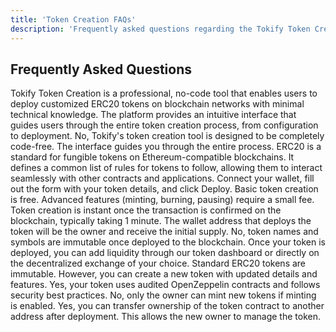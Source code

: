 ```yaml
---
title: 'Token Creation FAQs'
description: 'Frequently asked questions regarding the Tokify Token Creation'
---
```


## Frequently Asked Questions

<AccordionGroup>
  <Accordion title="What is Tokify Token Creation?">
    Tokify Token Creation is a professional, no-code tool that enables users to deploy customized ERC20 tokens on blockchain networks with minimal technical knowledge. The platform provides an intuitive interface that guides users through the entire token creation process, from configuration to deployment.
  </Accordion>

  <Accordion title="Do I need coding knowledge to create a token?">
    No, Tokify's token creation tool is designed to be completely code-free. The interface guides you through the entire process.
  </Accordion>

  <Accordion title="What is an ERC20 token?">
    ERC20 is a standard for fungible tokens on Ethereum-compatible blockchains. It defines a common list of rules for tokens to follow, allowing them to interact seamlessly with other contracts and applications.
  </Accordion>

  <Accordion title="How do I deploy a token?">
    Connect your wallet, fill out the form with your token details, and click Deploy.
  </Accordion>

  <Accordion title="What are the fees?">
    Basic token creation is free. Advanced features (minting, burning, pausing) require a small fee.
  </Accordion>

  <Accordion title="How long does it take for the tokens to be created and transferred?">
    Token creation is instant once the transaction is confirmed on the blockchain, typically taking 1 minute.
  </Accordion>

  <Accordion title="Who will be the token owner?">
    The wallet address that deploys the token will be the owner and receive the initial supply.
  </Accordion>

  <Accordion title="Can I change the token's name or symbol after deployment?">
    No, token names and symbols are immutable once deployed to the blockchain.
  </Accordion>

  <Accordion title="How do I add my token to a decentralized exchange (DEX)?">
    Once your token is deployed, you can add liquidity through our token dashboard or directly on the decentralized exchange of your choice.
  </Accordion>

  <Accordion title="Can I upgrade my token's smart contract after deployment?">
    Standard ERC20 tokens are immutable. However, you can create a new token with updated details and features.
  </Accordion>

  <Accordion title="Is my token secure after deployment?">
    Yes, your token uses audited OpenZeppelin contracts and follows security best practices.
  </Accordion>

  <Accordion title="Can someone else mint tokens for my contract?">
    No, only the owner can mint new tokens if minting is enabled.
  </Accordion>

  <Accordion title="Can I transfer ownership of my token contract?">
    Yes, you can transfer ownership of the token contract to another address after deployment. This allows the new owner to manage the token.
  </Accordion>
</AccordionGroup>
